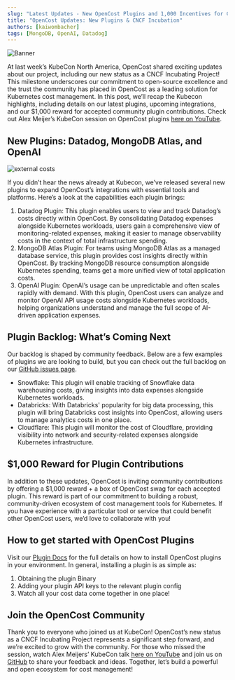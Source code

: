 ```yaml
---
slug: "Latest Updates - New OpenCost Plugins and 1,000 Incentives for Community Developers"
title: "OpenCost Updates: New Plugins & CNCF Incubation"
authors: [kaiwombacher]
tags: [MongoDB, OpenAI, Datadog]
---
```


![Banner](./img/11212024_blog__header.png)

At last week’s KubeCon North America, OpenCost shared exciting updates about our project, including our new status as a CNCF Incubating Project! 
This milestone underscores our commitment to open-source excellence and the trust the community has placed in OpenCost as a leading solution for Kubernetes cost management. 
In this post, we’ll recap the Kubecon highlights, including details on our latest plugins, upcoming integrations, and our $1,000 reward for accepted community plugin contributions.
Check out Alex Meijer’s KubeCon session on OpenCost plugins [here on YouTube](https://www.youtube.com/watch?v=yLAx2z4FqSk).

## New Plugins: Datadog, MongoDB Atlas, and OpenAI

![external costs](./img/external_costs.jpg)

If you didn’t hear the news already at Kubecon, we’ve released several new plugins to expand OpenCost’s integrations with essential tools and platforms. Here’s a look at the capabilities each plugin brings:
1. Datadog Plugin: This plugin enables users to view and track Datadog’s costs directly within OpenCost. By consolidating Datadog expenses alongside Kubernetes workloads, 
users gain a comprehensive view of monitoring-related expenses, making it easier to manage observability costs in the context of total infrastructure spending.
2. MongoDB Atlas Plugin: For teams using MongoDB Atlas as a managed database service, this plugin provides cost insights directly within OpenCost. By tracking MongoDB resource consumption alongside Kubernetes spending, 
teams get a more unified view of total application costs.
3. OpenAI Plugin: OpenAI’s usage can be unpredictable and often scales rapidly with demand. With this plugin, OpenCost users can analyze and monitor OpenAI API usage costs alongside Kubernetes workloads, 
helping organizations understand and manage the full scope of AI-driven application expenses.

## Plugin Backlog: What’s Coming Next
Our backlog is shaped by community feedback. Below are a few examples of plugins we are looking to build, but you can check out the full backlog on our [GitHub issues page](https://github.com/opencost/opencost-plugins/issues).
- Snowflake: This plugin will enable tracking of Snowflake data warehousing costs, giving insights into data expenses alongside Kubernetes workloads.
- Databricks: With Databricks' popularity for big data processing, this plugin will bring Databricks cost insights into OpenCost, allowing users to manage analytics costs in one place.
- Cloudflare: This plugin will monitor the cost of Cloudflare, providing visibility into network and security-related expenses alongside Kubernetes infrastructure.

## $1,000 Reward for Plugin Contributions
In addition to these updates, OpenCost is inviting community contributions by offering a $1,000 reward + a box of OpenCost swag for each accepted plugin. This reward is part of our commitment to building a robust, 
community-driven ecosystem of cost management tools for Kubernetes. If you have experience with a particular tool or service that could benefit other OpenCost users, we’d love to collaborate with you!

## How to get started with OpenCost Plugins
Visit our [Plugin Docs](https://www.opencost.io/docs/integrations/plugins/) for the full details on how to install OpenCost plugins in your environment. In general, installing a plugin is as simple as:
1. Obtaining the plugin Binary
2. Adding your plugin API keys to the relevant plugin config
3. Watch all your cost data come together in one place!

## Join the OpenCost Community
Thank you to everyone who joined us at KubeCon! OpenCost’s new status as a CNCF Incubating Project represents a significant step forward, and we’re excited to grow with the community. 
For those who missed the session, watch Alex Meijers’ KubeCon talk [here on YouTube](https://www.youtube.com/watch?v=yLAx2z4FqSk) and join us on [GitHub](https://github.com/opencost) to share your feedback and ideas.
Together, let’s build a powerful and open ecosystem for cost management!


